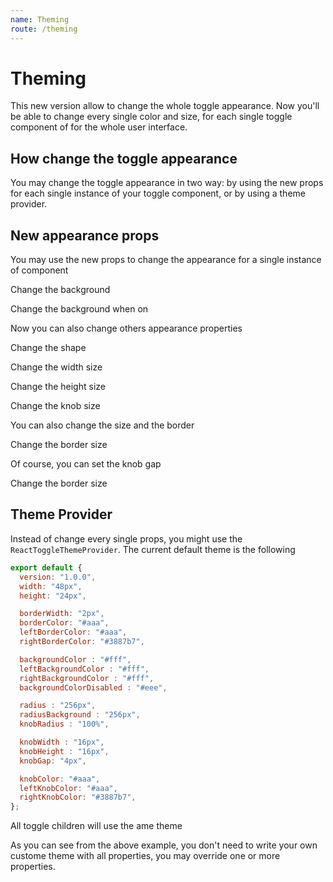 ```yaml
---
name: Theming
route: /theming
---
```


# Theming

This new version allow to change the whole toggle appearance. Now you'll be able to change every single color and size, for each single toggle component of for the whole user interface.

## How change the toggle appearance

You may change the toggle appearance in two way: by using the new props for each single instance of your toggle component, or by using a theme provider.

## New appearance props

You may use the new props to change the appearance for a single instance of component

<Playground>
  <p>Change the background</p>
  <Toggle name="t-1" backgroundColor="rgba(0,0,0,1)"/>
  <p>Change the background when on</p>
  <Toggle name="t-2" rightBackgroundColor="tomato"/>
</Playground>

Now you can also change others appearance properties

<Playground>
  <p>Change the shape</p>
  <Toggle name="t-3" radius="3px" radiusBackground="2px" knobRadius="2px"/>
  <p>Change the width size</p>
  <Toggle name="t-4" width="128px"/>
  <p>Change the height size</p>
  <Toggle name="t-4h" height="48px"/>
  <p>Change the knob size</p>
  <Toggle name="t-5" knobWidth="8px" knobHeight="8px"/>
  <Toggle name="t-6" radius="3px" radiusBackground="2px" knobRadius="2px" width="128px" knobWidth="50px"/>
</Playground>

You can also change the size and the border

<Playground>
  <p>Change the border size</p>
  <Toggle name="t-7" borderWidth="1px"/>
  <Toggle name="t-8" borderWidth="3px"/>
  <Toggle name="t-9" borderWidth="5px"/>
  <Toggle name="t-10" borderWidth="5px" knobWidth="8px" knobHeight="8px"/>
</Playground>

Of course, you can set the knob gap

<Playground>
  <p>Change the border size</p>
  <Toggle name="t-11" borderWidth="1px" knobGap="8px"/>
  <Toggle name="t-12" borderWidth="3px" knobGap="8px"/>
  <Toggle name="t-13" borderWidth="5px" knobGap="8px"/>
  <Toggle name="t-14" borderWidth="5px" knobWidth="8px" knobHeight="8px" knobGap="8px"/>
</Playground>

## Theme Provider

Instead of change every single props, you might use the `ReactToggleThemeProvider`.
The current default theme is the following

```jsx
export default {
  version: "1.0.0",
  width: "48px",
  height: "24px",

  borderWidth: "2px",
  borderColor: "#aaa",
  leftBorderColor: "#aaa",
  rightBorderColor: "#3887b7",

  backgroundColor : "#fff",
  leftBackgroundColor : "#fff",
  rightBackgroundColor : "#fff",
  backgroundColorDisabled : "#eee",

  radius : "256px",
  radiusBackground : "256px",
  knobRadius : "100%",

  knobWidth : "16px",
  knobHeight : "16px",
  knobGap: "4px",

  knobColor: "#aaa",
  leftKnobColor: "#aaa",
  rightKnobColor: "#3887b7",
};
```

<Playground>
  <ReactToggleThemeProvider theme={{ backgroundColor:"#0f0"}}>
    <div>
      <p>All toggle children will use the ame theme</p>
      <Toggle name="t-p1" />
      <Toggle name="t-p2" />
      <Toggle name="t-p3" />
      <Toggle name="t-p4" />
    </div>
  </ReactToggleThemeProvider>
</Playground>

As you can see from the above example, you don't need to write your own custome theme with all properties, you may override one or more properties.